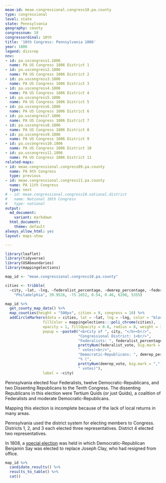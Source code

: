 ```yaml
---
meae-id: meae.congressional.congress10.pa.county
type: congressional
level: state
state: Pennsylvania
geography: county
congressnum: 10
congressordinal: 10th
title: '10th Congress: Pennsylvania 1806'
year: 1806
legend: dissrep
nnv:
- id: pa.uscongress1.1806
  name: PA US Congress 1806 District 1
- id: pa.uscongress2.1806
  name: PA US Congress 1806 District 2
- id: pa.uscongress3.1806
  name: PA US Congress 1806 District 3
- id: pa.uscongress4.1806
  name: PA US Congress 1806 District 4
- id: pa.uscongress5.1806
  name: PA US Congress 1806 District 5
- id: pa.uscongress6.1806
  name: PA US Congress 1806 District 6
- id: pa.uscongress7.1806
  name: PA US Congress 1806 District 7
- id: pa.uscongress8.1806
  name: PA US Congress 1806 District 8
- id: pa.uscongress9.1806
  name: PA US Congress 1806 District 9
- id: pa.uscongress10.1806
  name: PA US Congress 1806 District 10
- id: pa.uscongress11.1806
  name: PA US Congress 1806 District 11
related-maps:
- id: meae.congressional.congress09.pa.county
  name: PA 9th Congress
  type: previous
- id: meae.congressional.congress11.pa.county
  name: PA 11th Congress
  type: next
# - id: meae.congressional.congress10.national.district
#   name: National 10th Congress
#   type: national
output:
  md_document:
    variant: markdown
  html_document:
    theme: default
always_allow_html: yes
layout: maps-show

---
```


```r
library(leaflet)
library(tidyverse)
library(USAboundaries)
library(mappingelections)

map_id <- "meae.congressional.congress10.pa.county"

cities <- tribble(
  ~city, ~lat, ~lng, ~federalist_percentage, ~demrep_percentage, ~federalist_vote, ~demrep_vote,
    "Philadelphia", 39.9526, -75.1652, 0.54, 0.46, 6298, 5355)
```

<div class="map">

```r
map_id %>%
  get_county_map_data() %>%
  map_counties(height = "500px", cities = 0, congress = 10) %>% 
  addCircleMarkers(data = cities, lat = ~lat, lng = ~lng, color = "black",
                 fillColor = mappingelections:::poli_chrome(cities),
                 opacity = 1, fillOpacity = 0.8, radius = 8, weight = 3,
                 popup = ~paste0("<b>City of ", city, "</b><br/>",
                                 "Congressional District: 1<br/>",
                                 "Federalists: ", federalist_percentage * 100, "% (", 
                                 prettyNum(federalist_vote, big.mark = ","), 
                                 " votes)<br/>",
                                 "Democratic-Republicans: ", demrep_percentage * 100,
                                 "% (", 
                                 prettyNum(demrep_vote, big.mark = ","),
                                 " votes)"),
                 label = ~city) 
```

</div>

Pennsylvania elected four Federalists, twelve Democratic-Republicans, and two Dissenting Republicans to the Tenth Congress. The dissenting Republicans in this election were Tertium Quids (or just Quids), a coalition of Federalists and moderate Democratic-Republicans.

Mapping this election is incomplete because of the lack of local returns in many areas.

Pennsylvania used the district system for electing members to Congress. Districts 1, 2, and 3 each elected three representatives. District 4 elected two representatives.

In 1808, a [special election](https://elections.lib.tufts.edu/catalog/tufts:pa.uscongress1.specialelection.1808) was held in which Democratic-Republican Benjamin Say was elected to replace Joseph Clay, who had resigned from office.

<div class="results-table">

```r
map_id %>%
  candidate_results() %>%
  results_to_table() %>%
  cat()
```

</div>
